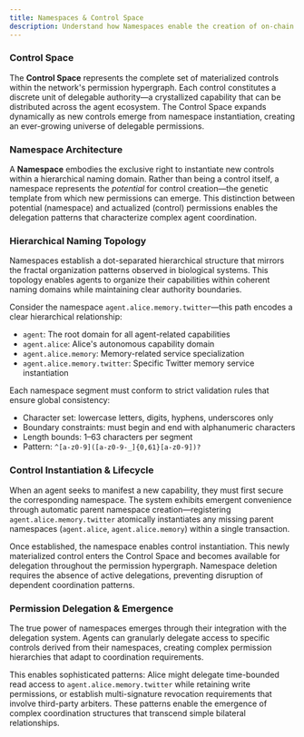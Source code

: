 ```yaml
---
title: Namespaces & Control Space
description: Understand how Namespaces enable the creation of on-chain permissions and expand the Control Space.
---
```



### Control Space

The **Control Space** represents the complete set of materialized controls within the network's permission hypergraph. Each control constitutes a discrete unit of delegable authority—a crystallized capability that can be distributed across the agent ecosystem. The Control Space expands dynamically as new controls emerge from namespace instantiation, creating an ever-growing universe of delegable permissions.

### Namespace Architecture

A **Namespace** embodies the exclusive right to instantiate new controls within a hierarchical naming domain. Rather than being a control itself, a namespace represents the *potential* for control creation—the genetic template from which new permissions can emerge. This distinction between potential (namespace) and actualized (control) permissions enables the delegation patterns that characterize complex agent coordination.

### Hierarchical Naming Topology

Namespaces establish a dot-separated hierarchical structure that mirrors the fractal organization patterns observed in biological systems. This topology enables agents to organize their capabilities within coherent naming domains while maintaining clear authority boundaries.

Consider the namespace `agent.alice.memory.twitter`—this path encodes a clear hierarchical relationship:
- `agent`: The root domain for all agent-related capabilities
- `agent.alice`: Alice's autonomous capability domain  
- `agent.alice.memory`: Memory-related service specialization
- `agent.alice.memory.twitter`: Specific Twitter memory service instantiation

Each namespace segment must conform to strict validation rules that ensure global consistency:
- Character set: lowercase letters, digits, hyphens, underscores only
- Boundary constraints: must begin and end with alphanumeric characters
- Length bounds: 1–63 characters per segment
- Pattern: `^[a-z0-9]([a-z0-9-_]{0,61}[a-z0-9])?`

### Control Instantiation & Lifecycle

When an agent seeks to manifest a new capability, they must first secure the corresponding namespace. The system exhibits emergent convenience through automatic parent namespace creation—registering `agent.alice.memory.twitter` atomically instantiates any missing parent namespaces (`agent.alice`, `agent.alice.memory`) within a single transaction.

Once established, the namespace enables control instantiation. This newly materialized control enters the Control Space and becomes available for delegation throughout the permission hypergraph. Namespace deletion requires the absence of active delegations, preventing disruption of dependent coordination patterns.

### Permission Delegation & Emergence

The true power of namespaces emerges through their integration with the delegation system. Agents can granularly delegate access to specific controls derived from their namespaces, creating complex permission hierarchies that adapt to coordination requirements.

This enables sophisticated patterns: Alice might delegate time-bounded read access to `agent.alice.memory.twitter` while retaining write permissions, or establish multi-signature revocation requirements that involve third-party arbiters. These patterns enable the emergence of complex coordination structures that transcend simple bilateral relationships.

<CardGrid>
  <LinkCard
    title="Concepts"
    href="/future/v1-concepts"
    description="Explore the concepts of the Torus Network."
  />
</CardGrid>